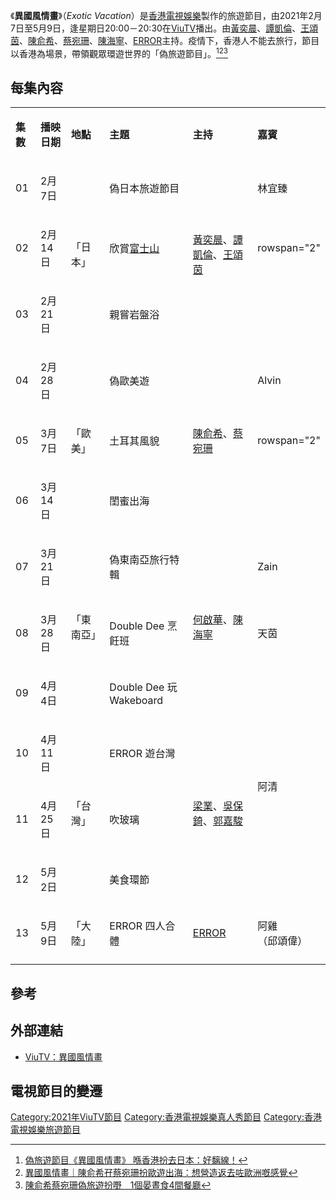 {{distinguish|日本風情畫}}
{{電視節目資訊框
| 名稱      = 異國風情畫
| 英文名稱  = Exotic Vacation
| 圖片      = 檔案:Exotic Vacation ViuTV.jpg
| 類型      = 旅遊／真人騷
| 監製      = 黃嘉淇
| 導演      = 黃　山
| 主持      = {{nowrap|「日本」：[[黃奕晨|黃奕晨]]、[[譚凱倫|譚凱倫]]、[[王頌茵|王頌茵]]、<br>「歐美」：[[陳俞希|陳俞希]]、[[蔡宛珊|蔡宛珊]]、<br>「東南亞」：[[何啟華|何啟華]]、[[陳海寧|陳海寧]]、<br>「台灣」：[[梁業|梁　業]]、[[吳保錡|吳保錡]]、[[郭嘉駿|郭嘉駿]]、<br>「大陸」：[[ERROR_(組合)|ERROR]]}}
| 旁白      =
| 國家      = {{HKG}}
| 語言      = [[粵語|粵語]]、外景「當地」語言
| 集數      = 13
| 每集長度  = 30分鐘（含廣告）
| 製作年份  = 2020年
| 製作公司  = [[香港電視娛樂|香港電視娛樂]]
| 外景      = {{HKG}}
| 電視台    = [[ViuTV|ViuTV]]
| 圖像制式  = [[16:9|16:9]]；[[高清電視|高清電視]] [[1080i|1080i]]
| 聲音制式  = [[立體聲|立體聲]]
| 播出國家  = {{HKG}}
| 開始      = 2021年2月7日
| 結束      = 2021年5月9日
| 播出時間  = 逢星期日 20:00－20:30
| 官方網站  = https://viu.tv/encore/exotic-vacation
}}
《'''異國風情畫'''》（''Exotic Vacation''）是[[香港電視娛樂|香港電視娛樂]]製作的旅遊節目，由2021年2月7日至5月9日，逢星期日20:00－20:30在[[ViuTV|ViuTV]]播出。由[[黃奕晨|黃奕晨]]、[[譚凱倫|譚凱倫]]、[[王頌茵|王頌茵]]、[[陳俞希|陳俞希]]、[[蔡宛珊|蔡宛珊]]、[[陳海寧|陳海寧]]、[[ERROR_(組合)|ERROR]]主持。疫情下，香港人不能去旅行，節目以香港為場景，帶領觀眾環遊世界的「偽旅遊節目」。<ref>[https://meeeep.com/playprogramme1.asp?serialno=1537 偽旅遊節目《異國風情畫》 喺香港扮去日本：好黐線！]</ref><ref>[https://www.hk01.com/即時娛樂/592976/ 異國風情畫｜陳俞希孖蔡宛珊扮歐遊出海：想營造返去咗歐洲嘅感覺]</ref><ref>[https://hk.on.cc/hk/bkn/cnt/entertainment/20210227/bkn-20210227084026491-0227_00862_001.html 陳俞希蔡宛珊偽旅遊扮嘢　1個晏晝食4間餐廳]</ref>

==每集內容==
{|class="wikitable" style="text-align:center"
|- style="background:cornflowerblue; color:white"
|'''集數'''||'''播映日期'''||'''地點'''<!--所有地點均為香港拍攝，只是該地方充滿當地特色-->||'''主題'''||'''主持'''||'''嘉賓'''

|-
| 01 || 2月7日 || rowspan="3" |「日本」 || 偽日本旅遊節目 || rowspan="3" |[[黃奕晨|黃奕晨]]、[[譚凱倫|譚凱倫]]、[[王頌茵|王頌茵]] || 林宜臻
|-
| 02 || 2月14日 || 欣賞[[富士山|富士山]] || rowspan="2" {{N/A}}
|-
| 03 || 2月21日 || 親嘗岩盤浴
|-
| 04 || 2月28日 || rowspan="3" | 「歐美」 || 偽歐美遊 || rowspan="3" | [[陳俞希|陳俞希]]、[[蔡宛珊|蔡宛珊]] || Alvin
|-
| 05 || 3月7日 || 土耳其風貌 || rowspan="2" {{N/A}}
|-
| 06 || 3月14日 || 閨蜜出海
|-
| 07 || 3月21日 || rowspan="3" | 「東南亞」 || 偽東南亞旅行特輯 || rowspan="3" | [[何啟華|何啟華]]、[[陳海寧|陳海寧]] || Zain
|-
| 08 || 3月28日 || Double Dee 烹飪班 || 天茵
|-
| 09 || 4月4日 || Double Dee 玩 Wakeboard || {{N/A}}
|-
| 10 || 4月11日 || rowspan="3" | 「台灣」 || ERROR 遊台灣 || rowspan="3" | [[梁業|梁業]]、[[吳保錡|吳保錡]]、[[郭嘉駿|郭嘉駿]] || rowspan="2" | 阿清
|-
| 11 || 4月25日 || 吹玻璃
|-
| 12 || 5月2日 || 美食環節 || {{N/A}}
|-
| 13 || 5月9日 || rowspan="1" | 「大陸」 || ERROR 四人合體 || [[ERROR_(組合)|ERROR]] || 阿雞<br>（邱頌偉）
|-
|}

==參考==
{{reflist}}

==外部連結==
* [https://viu.tv/encore/exotic-vacation ViuTV：異國風情畫] {{Wayback|url=https://viu.tv/encore/exotic-vacation |date=20210214091348 }}

== 電視節目的變遷 ==
{{電視節目的變遷
| 電視台 =  {{HKG}} [[ViuTV|ViuTV]]
| 播放檔次 = 星期日 20:00－20:30<br>2021年4月18日 暫停播映
| 上一節目 = [[執屋|執屋]]<br>（2020年12月6日－2021年1月31日）
| 節目名稱 = [[異國風情畫|異國風情畫]]<br>（2021年2月7日－2021年5月9日）
| 下一節目 = [[山旮旯實習生|山旮旯實習生]]<br>（2021年5月16日－2021年9月19日） 
}}
{{2021年ViuTV實況娛樂}}
[[Category:2021年ViuTV節目|Category:2021年ViuTV節目]]
[[Category:香港電視娛樂真人秀節目|Category:香港電視娛樂真人秀節目]]
[[Category:香港電視娛樂旅遊節目|Category:香港電視娛樂旅遊節目]]